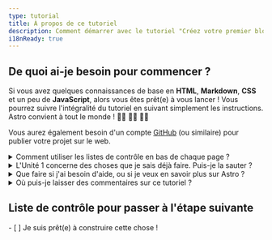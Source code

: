 ```yaml
---
type: tutorial
title: À propos de ce tutoriel
description: Comment démarrer avec le tutoriel "Créez votre premier blog Astro".
i18nReady: true
---
```


## De quoi ai-je besoin pour commencer ?

Si vous avez quelques connaissances de base en **HTML**, **Markdown**, **CSS** et un peu de **JavaScript**, alors vous êtes prêt(e) à vous lancer ! Vous pourrez suivre l'intégralité du tutoriel en suivant simplement les instructions. Astro convient à tout le monde ! 🧑‍🚀 👩‍🚀 👨‍🚀

Vous aurez également besoin d'un compte [GitHub](https://github.com) (ou similaire) pour publier votre projet sur le web.

<details>
<summary>Comment utiliser les listes de contrôle en bas de chaque page ?</summary>

Cochez-les !

À la fin de chaque page, vous trouverez une liste de tâches cliquable que vous devriez maintenant être capable d'accomplir. Cochez ces éléments pour suivre votre progression dans le suivi du tutoriel.

L'utilisation du suivi est facultative, mais elle peut vous aider à vous rappeler où vous en êtes si vous terminez le tutoriel en plusieurs visites. Vous pouvez également laisser certaines listes de contrôle vides pour vous rappeler les parties que vous souhaitez revisiter ultérieurement.

(Ces données sont uniquement enregistrées dans le stockage local de votre navigateur et ne sont pas disponibles ailleurs. Aucune donnée n'est envoyée, ni stockée par Astro.)
</details>

<details>
<summary>L'Unité 1 concerne des choses que je sais déjà faire. Puis-je la sauter ?</summary>

Vous pouvez utiliser les leçons de l'[Unité 1](/fr/tutorial/1-setup/) pour vous assurer que vous disposez des outils de développement et des comptes en ligne nécessaires pour terminer le tutoriel. Elle vous guidera pour créer un nouveau projet Astro, le stocker sur GitHub et le déployer sur Netlify.

Si vous [créez un nouveau projet Astro vide](/fr/install-and-setup/) et que vous vous sentez à l'aise avec votre configuration, vous pouvez passer directement à [l'Unité 2](/fr/tutorial/2-pages/) où vous commencerez à créer de nouvelles pages dans votre projet.
</details>

<details>
<summary>Que faire si j'ai besoin d'aide, ou si je veux en savoir plus sur Astro ?</summary>

Notre [serveur Discord](https://astro.build/chat) convivial est l'endroit où il faut aller !

Rejoignez le canal du forum d'assistance pour poser des questions, ou dites bonjour et discutez dans les canaux `#general` ou `#off-topic`.
</details>

<details>
<summary>Où puis-je laisser des commentaires sur ce tutoriel ?</summary>

Ce tutoriel est un projet de notre équipe de documentation. Vous pouvez nous trouver sur Discord dans le canal `#docs`, ou signaler des problèmes sur le [dépôt Docs sur GitHub](https://github.com/withastro/docs/issues).
</details>

<Box icon="check-list">

## Liste de contrôle pour passer à l'étape suivante

<Checklist>
- [ ] Je suis prêt(e) à construire cette chose !
</Checklist>
</Box>

